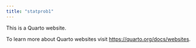 ```yaml
---
title: "statprob1"
---
```


This is a Quarto website.

To learn more about Quarto websites visit <https://quarto.org/docs/websites>.
